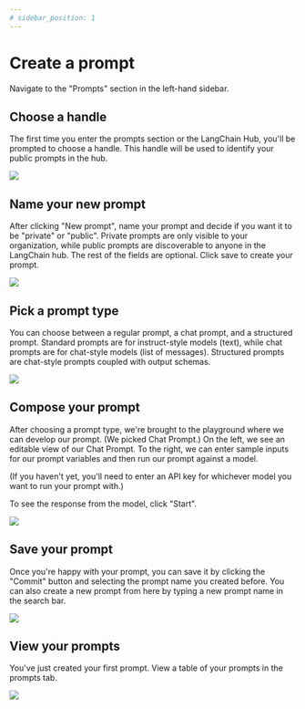 ```yaml
---
# sidebar_position: 1
---
```


# Create a prompt

Navigate to the "Prompts" section in the left-hand sidebar.

## Choose a handle

The first time you enter the prompts section or the LangChain Hub, you'll be prompted to choose a handle.
This handle will be used to identify your public prompts in the hub.

![](../static/choose_handle.png)

## Name your new prompt

After clicking "New prompt", name your prompt and decide if you want it to be "private" or "public".
Private prompts are only visible to your organization, while public prompts are discoverable to anyone in the LangChain hub.
The rest of the fields are optional. Click save to create your prompt.

![](../static/new_prompt_form.png)

## Pick a prompt type

You can choose between a regular prompt, a chat prompt, and a structured prompt.
Standard prompts are for instruct-style models (text), while chat prompts are for chat-style models (list of messages). Structured prompts are chat-style prompts coupled with output schemas.

![](../static/pick_prompt_type.png)

## Compose your prompt

After choosing a prompt type, we're brought to the playground where we can develop our prompt. (We picked Chat Prompt.)
On the left, we see an editable view of our Chat Prompt. To the right, we can enter sample inputs for our prompt variables and then run our prompt against a model.

(If you haven't yet, you'll need to enter an API key for whichever model you want to run your prompt with.)

To see the response from the model, click "Start".

![](../static/playground_chat_prompt.png)

## Save your prompt

Once you're happy with your prompt, you can save it by clicking the "Commit" button and selecting the prompt name you created before.
You can also create a new prompt from here by typing a new prompt name in the search bar.

![](../static/commit_dropdown.png)

## View your prompts

You've just created your first prompt. View a table of your prompts in the prompts tab.

![](../static/prompt_table.png)
